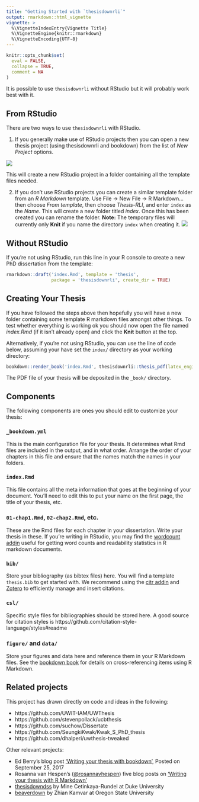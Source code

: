 ```yaml
---
title: "Getting Started with `thesisdownrli`"
output: rmarkdown::html_vignette
vignette: >
  %\VignetteIndexEntry{Vignette Title}
  %\VignetteEngine{knitr::rmarkdown}
  %\VignetteEncoding{UTF-8}
---
```


```r
knitr::opts_chunk$set(
  eval = FALSE,
  collapse = TRUE,
  comment = NA
)
```

It is possible to use `thesisdownrli` without RStudio but it will probably work best with it. 

## From RStudio

There are two ways to use `thesisdownrli` with RStudio. 

1. If you generally make use of RStudio projects then you can open a new thesis project (using thesisdownrli and bookdown) from the list of *New Project* options. 

![](https://www.dropbox.com/s/7uz6hjewx1a19ux/Thesis-Project.png?raw=1)

This will create a new RStudio project in a folder containing all the template files needed. 

2. If you don't use RStudio projects you can create a similar template folder from an *R Markdown* template. Use File -> New File -> R Markdown... then choose *From template*, then choose *Thesis-RLI*, and enter `index` as the *Name*. This will create a new folder titled *index*. Once this has been created you can rename the folder. **Note:** The temporary files will currently only **Knit** if you name the directory `index` when creating it. 
![](https://www.dropbox.com/s/m2nndk8upnb9tqq/Thesis-Template.png?raw=1)

## Without RStudio

If you're not using RStudio, run this line in your R console to create a new PhD dissertation from the template:

```r
rmarkdown::draft('index.Rmd', template = 'thesis', 
                 package = 'thesisdownrli', create_dir = TRUE)
```

## Creating Your Thesis

If you have followed the steps above then hopefully you will have a new folder containing some template R markdown files amongst other things. To test whether everything is working ok you should now open the file named *index.Rmd* (if it isn't already open) and click the **Knit** button at the top. 

Alternatively, if you're not using RStudio, you can use the line of code below, assuming your have set the `index/` directory as your working directory:

```r
bookdown::render_book('index.Rmd', thesisdownrli::thesis_pdf(latex_engine = 'xelatex'))
```

The PDF file of your thesis will be deposited in the `_book/` directory.

## Components

The following components are ones you should edit to customize your thesis:

### `_bookdown.yml`

This is the main configuration file for your thesis. It determines what Rmd files are included in the output, and in what order. Arrange the order of your chapters in this file and ensure that the names match the names in your folders.

### `index.Rmd`

This file contains all the meta information that goes at the beginning of your
document. You'll need to edit this to put your name on the first page, the title of your thesis, etc.

### `01-chap1.Rmd`, `02-chap2.Rmd`, etc.

These are the Rmd files for each chapter in your dissertation. Write your thesis in these. If you're writing in RStudio, you may find the [wordcount addin](https://github.com/benmarwick/wordcountaddin) useful for getting word counts and readability statistics in R markdown documents. 

### `bib/`

Store your bibliography (as bibtex files) here. You will find a template `thesis.bib` to get started with. We recommend using the [citr addin](https://github.com/crsh/citr) and [Zotero](https://www.zotero.org/) to efficiently manage and insert citations.

### `csl/`

Specific style files for bibliographies should be stored here. A good source for
citation styles is https://github.com/citation-style-language/styles#readme

### `figure/` and `data/`

Store your figures and data here and reference them in your R Markdown files. See the [bookdown book](https://bookdown.org/yihui/bookdown/) for details on cross-referencing items using R Markdown.

## Related projects

This project has drawn directly on code and ideas in the following:

- https://github.com/UWIT-IAM/UWThesis
- https://github.com/stevenpollack/ucbthesis
- https://github.com/suchow/Dissertate
- https://github.com/SeungkiKwak/Kwak_S_PhD_thesis
- https://github.com/dhalperi/uwthesis-tweaked

Other relevant projects:

- Ed Berry's blog post ['Writing your thesis with bookdown'](https://eddjberry.netlify.com/post/writing-your-thesis-with-bookdown/), Posted on September 25, 2017
- Rosanna van Hespen's ([@rosannavhespen](https://twitter.com/rosannavhespen?lang=en)) five blog posts on ['Writing your thesis with R Markdown'](https://rosannavanhespenresearch.wordpress.com/2016/02/03/writing-your-thesis-with-r-markdown-1-getting-started/)
- [thesisdowndss](https://github.com/mine-cetinkaya-rundel/thesisdowndss) by Mine Cetinkaya-Rundel at Duke University
- [beaverdown](https://github.com/zkamvar/beaverdown) by Zhian Kamvar at Oregon State University
